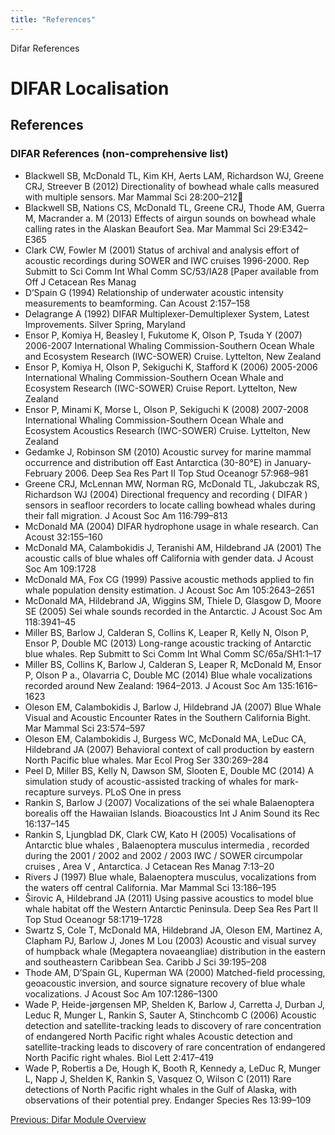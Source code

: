 ```yaml
---
title: "References"
---
```

 Difar References  

DIFAR Localisation
==================

References
----------

### DIFAR References (non-comprehensive list)

*   Blackwell SB, McDonald TL, Kim KH, Aerts LAM, Richardson WJ, Greene CRJ, Streever B (2012) Directionality of bowhead whale calls measured with multiple sensors. Mar Mammal Sci 28:200–212
*   Blackwell SB, Nations CS, McDonald TL, Greene CRJ, Thode AM, Guerra M, Macrander a. M (2013) Effects of airgun sounds on bowhead whale calling rates in the Alaskan Beaufort Sea. Mar Mammal Sci 29:E342–E365
*   Clark CW, Fowler M (2001) Status of archival and analysis effort of acoustic recordings during SOWER and IWC cruises 1996-2000. Rep Submitt to Sci Comm Int Whal Comm SC/53/IA28 \[Paper available from Off J Cetacean Res Manag
*   D’Spain G (1994) Relationship of underwater acoustic intensity measurements to beamforming. Can Acoust 2:157–158
*   Delagrange A (1992) DIFAR Multiplexer-Demultiplexer System, Latest Improvements. Silver Spring, Maryland
*   Ensor P, Komiya H, Beasley I, Fukutome K, Olson P, Tsuda Y (2007) 2006-2007 International Whaling Commission-Southern Ocean Whale and Ecosystem Research (IWC-SOWER) Cruise. Lyttelton, New Zealand
*   Ensor P, Komiya H, Olson P, Sekiguchi K, Stafford K (2006) 2005-2006 International Whaling Commission-Southern Ocean Whale and Ecosystem Research (IWC-SOWER) Cruise Report. Lyttelton, New Zealand
*   Ensor P, Minami K, Morse L, Olson P, Sekiguchi K (2008) 2007-2008 International Whaling Commission-Southern Ocean Whale and Ecosystem Acoustics Research (IWC-SOWER) Cruise. Lyttelton, New Zealand
*   Gedamke J, Robinson SM (2010) Acoustic survey for marine mammal occurrence and distribution off East Antarctica (30-80°E) in January-February 2006. Deep Sea Res Part II Top Stud Oceanogr 57:968–981
*   Greene CRJ, McLennan MW, Norman RG, McDonald TL, Jakubczak RS, Richardson WJ (2004) Directional frequency and recording ( DIFAR ) sensors in seafloor recorders to locate calling bowhead whales during their fall migration. J Acoust Soc Am 116:799–813
*   McDonald MA (2004) DIFAR hydrophone usage in whale research. Can Acoust 32:155–160
*   McDonald MA, Calambokidis J, Teranishi AM, Hildebrand JA (2001) The acoustic calls of blue whales off California with gender data. J Acoust Soc Am 109:1728
*   McDonald MA, Fox CG (1999) Passive acoustic methods applied to fin whale population density estimation. J Acoust Soc Am 105:2643–2651
*   McDonald MA, Hildebrand JA, Wiggins SM, Thiele D, Glasgow D, Moore SE (2005) Sei whale sounds recorded in the Antarctic. J Acoust Soc Am 118:3941–45
*   Miller BS, Barlow J, Calderan S, Collins K, Leaper R, Kelly N, Olson P, Ensor P, Double MC (2013) Long-range acoustic tracking of Antarctic blue whales. Rep Submitt to Sci Comm Int Whal Comm SC/65a/SH1:1–17
*   Miller BS, Collins K, Barlow J, Calderan S, Leaper R, McDonald M, Ensor P, Olson P a., Olavarria C, Double MC (2014) Blue whale vocalizations recorded around New Zealand: 1964–2013. J Acoust Soc Am 135:1616–1623
*   Oleson EM, Calambokidis J, Barlow J, Hildebrand JA (2007) Blue Whale Visual and Acoustic Encounter Rates in the Southern California Bight. Mar Mammal Sci 23:574–597
*   Oleson EM, Calambokidis J, Burgess WC, McDonald MA, LeDuc CA, Hildebrand JA (2007) Behavioral context of call production by eastern North Pacific blue whales. Mar Ecol Prog Ser 330:269–284
*   Peel D, Miller BS, Kelly N, Dawson SM, Slooten E, Double MC (2014) A simulation study of acoustic-assisted tracking of whales for mark-recapture surveys. PLoS One in press
*   Rankin S, Barlow J (2007) Vocalizations of the sei whale Balaenoptera borealis off the Hawaiian Islands. Bioacoustics Int J Anim Sound its Rec 16:137–145
*   Rankin S, Ljungblad DK, Clark CW, Kato H (2005) Vocalisations of Antarctic blue whales , Balaenoptera musculus intermedia , recorded during the 2001 / 2002 and 2002 / 2003 IWC / SOWER circumpolar cruises , Area V , Antarctica. J Cetacean Res Manag 7:13–20
*   Rivers J (1997) Blue whale, Balaenoptera musculus, vocalizations from the waters off central California. Mar Mammal Sci 13:186–195
*   Širovic A, Hildebrand JA (2011) Using passive acoustics to model blue whale habitat off the Western Antarctic Peninsula. Deep Sea Res Part II Top Stud Oceanogr 58:1719–1728
*   Swartz S, Cole T, McDonald MA, Hildebrand JA, Oleson EM, Martinez A, Clapham PJ, Barlow J, Jones M Lou (2003) Acoustic and visual survey of humpback whale (Megaptera novaeangliae) distribution in the eastern and southeastern Caribbean Sea. Caribb J Sci 39:195–208
*   Thode AM, D’Spain GL, Kuperman WA (2000) Matched-field processing, geoacoustic inversion, and source signature recovery of blue whale vocalizations. J Acoust Soc Am 107:1286–1300
*   Wade P, Heide-jørgensen MP, Shelden K, Barlow J, Carretta J, Durban J, Leduc R, Munger L, Rankin S, Sauter A, Stinchcomb C (2006) Acoustic detection and satellite-tracking leads to discovery of rare concentration of endangered North Pacific right whales Acoustic detection and satellite-tracking leads to discovery of rare concentration of endangered North Pacific right whales. Biol Lett 2:417–419
*   Wade P, Robertis a De, Hough K, Booth R, Kennedy a, LeDuc R, Munger L, Napp J, Shelden K, Rankin S, Vasquez O, Wilson C (2011) Rare detections of North Pacific right whales in the Gulf of Alaska, with observations of their potential prey. Endanger Species Res 13:99–109

[Previous: Difar Module Overview](difar_Overview.html)